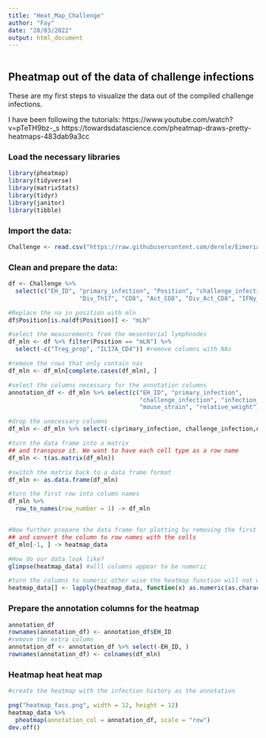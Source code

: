 ```yaml
---
title: "Heat_Map_Challenge"
author: "Fay"
date: "28/03/2022"
output: html_document
---
```


```r

```
## Pheatmap out of the data of challenge infections

These are my first steps to visualize the data out of the compiled challenge 
infections.

I have been following the tutorials: https://www.youtube.com/watch?v=pTeTH9bz-_s
https://towardsdatascience.com/pheatmap-draws-pretty-heatmaps-483dab9a3cc

### Load the necessary libraries
```r
library(pheatmap)
library(tidyverse)
library(matrixStats)
library(tidyr)
library(janitor)
library(tibble)
```

### Import the data:
```r
Challenge <- read.csv("https://raw.githubusercontent.com/derele/Eimeria_Lab/master/data_products/Challenge_infections.csv")
```

### Clean and prepare the data:
```r
df <- Challenge %>% 
  select(c("EH_ID", "primary_infection", "Position", "challenge_infection", "infection", "infection_history", "experiment","dpi", "CD4", "Treg", "Div_Treg", "Treg17", "Th1", "Div_Th1", "Th17", 
                    "Div_Th17", "CD8", "Act_CD8", "Div_Act_CD8", "IFNy_CD4", "IFNy_CD8", "Treg_prop", "IL17A_CD4", "mouse_strain", "relative_weight"))

#Replace the na in position with mln
df$Position[is.na(df$Position)] <- "mLN"

#select the measurements from the mesenterial lymphnodes
df_mln <- df %>% filter(Position == "mLN") %>%
  select(-c("Treg_prop", "IL17A_CD4")) #remove columns with NAs

#remove the rows that only contain nas
df_mln <- df_mln[complete.cases(df_mln), ]  

#select the columns necessary for the annotation columns
annotation_df <- df_mln %>% select(c("EH_ID", "primary_infection", 
                                     "challenge_infection", "infection_history",
                                     "mouse_strain", "relative_weight"))

#drop the unecessary columns
df_mln <- df_mln %>% select(-c(primary_infection, challenge_infection,dpi, infection, experiment, Position, mouse_strain, relative_weight))

#turn the data frame into a matrix 
## and transpose it. We want to have each cell type as a row name 
df_mln <- t(as.matrix(df_mln))

#switch the matrix back to a data frame format
df_mln <- as.data.frame(df_mln)

#turn the first row into column names
df_mln %>%
  row_to_names(row_number = 1) -> df_mln


#Now further prepare the data frame for plotting by removing the first row
## and convert the column to row names with the cells 
df_mln[-1, ] -> heatmap_data

#How do our data look like?
glimpse(heatmap_data) #alll columns appear to be numeric

#turn the columns to numeric other wise the heatmap function will not work
heatmap_data[] <- lapply(heatmap_data, function(x) as.numeric(as.character(x)))

```

### Prepare the annotation columns for the heatmap
```r
annotation_df
rownames(annotation_df) <- annotation_df$EH_ID
#remove the extra column
annotation_df <- annotation_df %>% select(-EH_ID, )
rownames(annotation_df) <- colnames(df_mln)

```
### Heatmap heat heat map
```r
#create the heatmap with the infection history as the annotation

png("heatmap_facs.png", width = 12, height = 12)
heatmap_data %>% 
  pheatmap(annotation_col = annotation_df, scale = "row")
dev.off()


```


